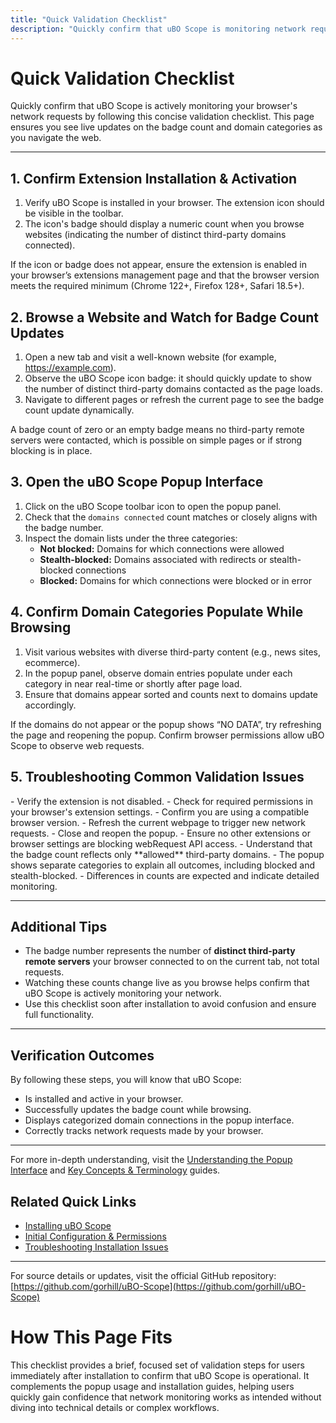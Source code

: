 ```yaml
---
title: "Quick Validation Checklist"
description: "Quickly confirm that uBO Scope is monitoring network requests by following a short validation checklist. Ensure the badge counts update and domain categories are populated as you browse."
---
```


# Quick Validation Checklist

Quickly confirm that uBO Scope is actively monitoring your browser's network requests by following this concise validation checklist. This page ensures you see live updates on the badge count and domain categories as you navigate the web.

---

## 1. Confirm Extension Installation & Activation

1. Verify uBO Scope is installed in your browser. The extension icon should be visible in the toolbar.
2. The icon's badge should display a numeric count when you browse websites (indicating the number of distinct third-party domains connected).

<Tip>
If the icon or badge does not appear, ensure the extension is enabled in your browser’s extensions management page and that the browser version meets the required minimum (Chrome 122+, Firefox 128+, Safari 18.5+).
</Tip>

## 2. Browse a Website and Watch for Badge Count Updates

1. Open a new tab and visit a well-known website (for example, <https://example.com>).
2. Observe the uBO Scope icon badge: it should quickly update to show the number of distinct third-party domains contacted as the page loads.
3. Navigate to different pages or refresh the current page to see the badge count update dynamically.

<Note>
A badge count of zero or an empty badge means no third-party remote servers were contacted, which is possible on simple pages or if strong blocking is in place.
</Note>

## 3. Open the uBO Scope Popup Interface

1. Click on the uBO Scope toolbar icon to open the popup panel.
2. Check that the `domains connected` count matches or closely aligns with the badge number.
3. Inspect the domain lists under the three categories:
   - **Not blocked:** Domains for which connections were allowed
   - **Stealth-blocked:** Domains associated with redirects or stealth-blocked connections
   - **Blocked:** Domains for which connections were blocked or in error

## 4. Confirm Domain Categories Populate While Browsing

1. Visit various websites with diverse third-party content (e.g., news sites, ecommerce).
2. In the popup panel, observe domain entries populate under each category in near real-time or shortly after page load.
3. Ensure that domains appear sorted and counts next to domains update accordingly.

<Tip>
If the domains do not appear or the popup shows “NO DATA”, try refreshing the page and reopening the popup. Confirm browser permissions allow uBO Scope to observe web requests.
</Tip>

## 5. Troubleshooting Common Validation Issues

<AccordionGroup title="Quick Validation Troubleshooting">
<Accordion title="Badge Not Updating or Missing">
- Verify the extension is not disabled.
- Check for required permissions in your browser's extension settings.
- Confirm you are using a compatible browser version.
</Accordion>

<Accordion title="Popup Shows 'NO DATA' or Is Empty">
- Refresh the current webpage to trigger new network requests.
- Close and reopen the popup.
- Ensure no other extensions or browser settings are blocking webRequest API access.
</Accordion>

<Accordion title="Badge Count Does Not Match Popup Counts">
- Understand that the badge count reflects only **allowed** third-party domains.
- The popup shows separate categories to explain all outcomes, including blocked and stealth-blocked.
- Differences in counts are expected and indicate detailed monitoring.
</Accordion>
</AccordionGroup>

---

## Additional Tips

- The badge number represents the number of **distinct third-party remote servers** your browser connected to on the current tab, not total requests.
- Watching these counts change live as you browse helps confirm that uBO Scope is actively monitoring your network.
- Use this checklist soon after installation to avoid confusion and ensure full functionality.


---

## Verification Outcomes

By following these steps, you will know that uBO Scope:

- Is installed and active in your browser.
- Successfully updates the badge count while browsing.
- Displays categorized domain connections in the popup interface.
- Correctly tracks network requests made by your browser.


---

For more in-depth understanding, visit the [Understanding the Popup Interface](/guides/getting-started-essentials/understanding-the-popup-interface) and [Key Concepts & Terminology](/overview/architecture-concepts/core-concepts-terminology) guides.


## Related Quick Links

- [Installing uBO Scope](https://github.com/gorhill/uBO-Scope/blob/main/docs/getting-started/installation-setup/install-extension.mdx)
- [Initial Configuration & Permissions](https://github.com/gorhill/uBO-Scope/blob/main/docs/getting-started/installation-setup/first-run-config.mdx)
- [Troubleshooting Installation Issues](https://github.com/gorhill/uBO-Scope/blob/main/docs/getting-started/installation-setup/install-troubleshooting.mdx)

---

For source details or updates, visit the official GitHub repository: [https://github.com/gorhill/uBO-Scope](https://github.com/gorhill/uBO-Scope)


# How This Page Fits

This checklist provides a brief, focused set of validation steps for users immediately after installation to confirm that uBO Scope is operational. It complements the popup usage and installation guides, helping users quickly gain confidence that network monitoring works as intended without diving into technical details or complex workflows.